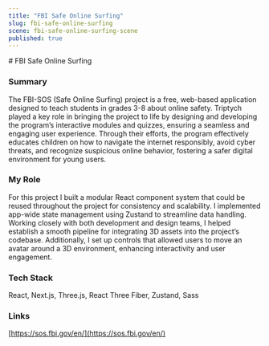 ```yaml
---
title: "FBI Safe Online Surfing"
slug: fbi-safe-online-surfing
scene: fbi-safe-online-surfing-scene
published: true
---
```


<div className="relative size-full pt-header">
<div className="flex flex-col size-full justify-center">
<Container>
# FBI Safe Online Surfing

### Summary

The FBI-SOS (Safe Online Surfing) project is a free, web-based application designed to teach students in grades 3-8 about online safety. Triptych played a key role in bringing the project to life by designing and developing the program’s interactive modules and quizzes, ensuring a seamless and engaging user experience. Through their efforts, the program effectively educates children on how to navigate the internet responsibly, avoid cyber threats, and recognize suspicious online behavior, fostering a safer digital environment for young users.

### My Role

For this project I built a modular React component system that could be reused throughout the project for consistency and scalability. I implemented app-wide state management using Zustand to streamline data handling. Working closely with both development and design teams, I helped establish a smooth pipeline for integrating 3D assets into the project’s codebase. Additionally, I set up controls that allowed users to move an avatar around a 3D environment, enhancing interactivity and user engagement.

### Tech Stack

React, Next.js, Three.js, React Three Fiber, Zustand, Sass

### Links

[https://sos.fbi.gov/en/](https://sos.fbi.gov/en/)

</Container>
</div>
</div>
